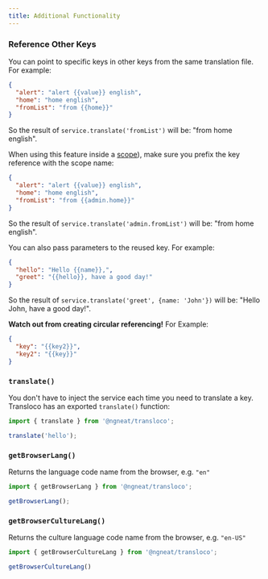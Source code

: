 ```yaml
---
title: Additional Functionality
---
```


### Reference Other Keys

You can point to specific keys in other keys from the same translation file. For example:

```json title="en.json"
{
  "alert": "alert {{value}} english",
  "home": "home english",
  "fromList": "from {{home}}"
}
```

So the result of `service.translate('fromList')` will be: "from home english".

When using this feature inside a [scope](./scope-configuration)), make sure you prefix the key reference with the scope name:

```json title="admin/en.json"
{
  "alert": "alert {{value}} english",
  "home": "home english",
  "fromList": "from {{admin.home}}"
}
```

So the result of `service.translate('admin.fromList')` will be: "from home english".

You can also pass parameters to the reused key. For example:

```json title="en.json"
{
  "hello": "Hello {{name}},",
  "greet": "{{hello}}, have a good day!"
}
```

So the result of `service.translate('greet', {name: 'John'})` will be: "Hello John, have a good day!".

**Watch out from creating circular referencing!** For Example:

```json title="en.json"
{
  "key": "{{key2}}",
  "key2": "{{key}}"
}
```

### `translate()`

You don't have to inject the service each time you need to translate a key. Transloco has an exported `translate()` function:

```ts
import { translate } from '@ngneat/transloco';

translate('hello');
```

### `getBrowserLang()`

Returns the language code name from the browser, e.g. `"en"`
```ts
import { getBrowserLang } from '@ngneat/transloco';

getBrowserLang();
```

### `getBrowserCultureLang()`

Returns the culture language code name from the browser, e.g. ``"en-US"``
```ts
import { getBrowserCultureLang } from '@ngneat/transloco';

getBrowserCultureLang()
```
